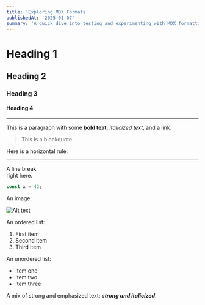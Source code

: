 ```yaml
---
title: 'Exploring MDX Formats'
publishedAt: '2025-01-07'
summary: 'A quick dive into testing and experimenting with MDX formatting for better content structuring and flexibility.'
---
```


# Heading 1

## Heading 2

### Heading 3

#### Heading 4

---

This is a paragraph with some **bold text**, *italicized text*, and a [link](https://example.com).

> This is a blockquote.

Here is a horizontal rule:

---

A line break  
right here.

```js
const x = 42;
```

An image:

![Alt text](/next.svg)

An ordered list:

1. First item
2. Second item
3. Third item

An unordered list:

- Item one
- Item two
- Item three

A mix of strong and emphasized text: ***strong and italicized***.


